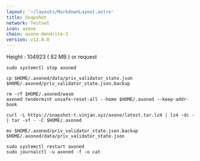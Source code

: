 ```yaml
---
layout: '~/layouts/MarkdownLayout.astro'
title: Snapshot
network: Testnet
icon: axone
chain: axone-dendrite-2
version: v12.0.0
---
```

Height : 104923 ( 82 MB ) or request

```
sudo systemctl stop axoned
```
```
cp $HOME/.axoned/data/priv_validator_state.json $HOME/.axoned/priv_validator_state.json.backup
```
```
rm -rf $HOME/.axoned/wasm
axoned tendermint unsafe-reset-all --home $HOME/.axoned --keep-addr-book
```
```
curl -L https://snapshot-t.vinjan.xyz/axone/latest.tar.lz4 | lz4 -dc - | tar -xf - -C $HOME/.axoned
```
```
mv $HOME/.axoned/priv_validator_state.json.backup $HOME/.axoned/data/priv_validator_state.json
```
```
sudo systemctl restart axoned
sudo journalctl -u axoned -f -o cat
```
